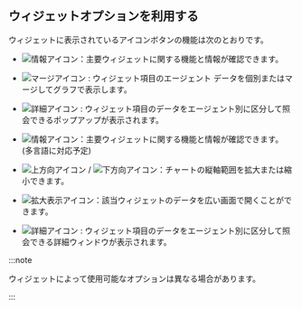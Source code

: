 ## ウィジェットオプションを利用する

ウィジェットに表示されているアイコンボタンの機能は次のとおりです。

<InDoc product="java,php,python,nodejs,dotent,golang">

- ![情報アイコン](/img/ic-info-circle.svg)：主要ウィジェットに関する機能と情報が確認できます。

- ![マージアイコン](/img/ico-data-merge.svg)<Cmdname sid="TLT06734" className="uitext" /> : ウィジェット項目のエージェント データを個別またはマージしてグラフで表示します。

- ![詳細アイコン](/img/ico-detail.svg)<Cmdname sid="detail" className="uitext" /> : ウィジェット項目のデータをエージェント別に区分して照会できるポップアップが表示されます。

</InDoc>

<InDoc product="postgresql,mysql,redis,mongodb">

- ![情報アイコン](/img/ic-info-circle.svg)：主要ウィジェットに関する機能と情報が確認できます。 (多言語に対応予定)

- ![上方向アイコン](/img/up-arrow.svg) / ![下方向アイコン](/img/down-arrow.svg)：チャートの縦軸範囲を拡大または縮小できます。

- ![拡大表示アイコン](/img/ic-fullscreen.svg)：該当ウィジェットのデータを広い画面で開くことができます。

- ![詳細アイコン](/img/ico-detail.svg) : ウィジェット項目のデータをエージェント別に区分して照会できる詳細ウィンドウが表示されます。

</InDoc>

:::note

ウィジェットによって使用可能なオプションは異なる場合があります。

:::
